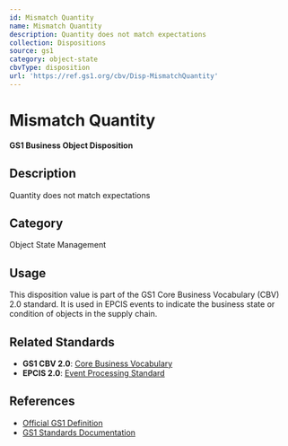 ```yaml
---
id: Mismatch Quantity
name: Mismatch Quantity
description: Quantity does not match expectations
collection: Dispositions
source: gs1
category: object-state
cbvType: disposition
url: 'https://ref.gs1.org/cbv/Disp-MismatchQuantity'
---
```

# Mismatch Quantity

**GS1 Business Object Disposition**

## Description

Quantity does not match expectations

## Category

Object State Management

## Usage

This disposition value is part of the GS1 Core Business Vocabulary (CBV) 2.0 standard. It is used in EPCIS events to indicate the business state or condition of objects in the supply chain.

## Related Standards

- **GS1 CBV 2.0**: [Core Business Vocabulary](https://ref.gs1.org/standards/cbv/)
- **EPCIS 2.0**: [Event Processing Standard](https://ref.gs1.org/standards/epcis/)

## References

- [Official GS1 Definition](https://ref.gs1.org/cbv/Disp-MismatchQuantity)
- [GS1 Standards Documentation](https://www.gs1.org/standards)
